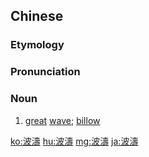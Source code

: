 {{also|波涛}}
==Chinese==
{{zh-forms|s=波涛}}

===Etymology===
{{zh-compound|波|濤|wave|large wave}}

===Pronunciation===
{{zh-pron
|m=bō濤
|c=bo1 tou4
|cat=n
}}

===Noun===
{{zh-noun}}

# [[great]] [[wave]]; [[billow]]

{{zh-cat|Advanced}}

[[ko:波濤]]
[[hu:波濤]]
[[mg:波濤]]
[[ja:波濤]]